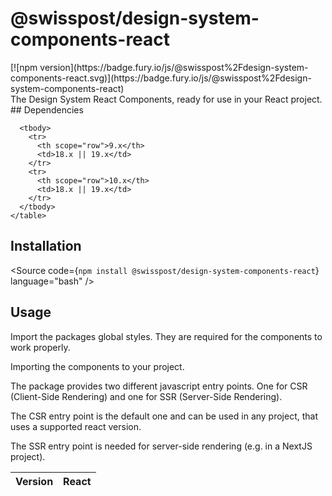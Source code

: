 
<Meta of={PackageStories} />

# @swisspost/design-system-components-react

<div className="npm-package-link">
  [![npm version](https://badge.fury.io/js/@swisspost%2Fdesign-system-components-react.svg)](https://badge.fury.io/js/@swisspost%2Fdesign-system-components-react)
</div>

<div className="lead">The Design System React Components, ready for use in your React project.</div>

<PackageDocs changelog={changelog}>
  ## Dependencies

  <div className="table-responsive table-fit-content text-start">
    <table aria-describedby="dependencies" className="table">
      <thead>
        <tr>
          <th scope="col">Version</th>
          <th scope="col">React</th>
        </tr>
      </thead>

      <tbody>
        <tr>
          <th scope="row">9.x</th>
          <td>18.x || 19.x</td>
        </tr>
        <tr>
          <th scope="row">10.x</th>
          <td>18.x || 19.x</td>
        </tr>
      </tbody>
    </table>

  </div>

  ## Installation

  <Source code={`npm install @swisspost/design-system-components-react`} language="bash" />

  ## Usage

  Import the packages global styles. They are required for the components to work properly.

  <Source
    code={GlobalCSSSample}
    language="scss"
  />

  Importing the components to your project.


  The package provides two different javascript entry points. One for CSR (Client-Side Rendering) and one for SSR (Server-Side Rendering).

  The CSR entry point is the default one and can be used in any project, that uses a supported react version.

  <Source code={CSRSample} language="typescript" />

  The SSR entry point is needed for server-side rendering (e.g. in a NextJS project).

  <Source code={SSRSample} language="typescript" />
</PackageDocs>


